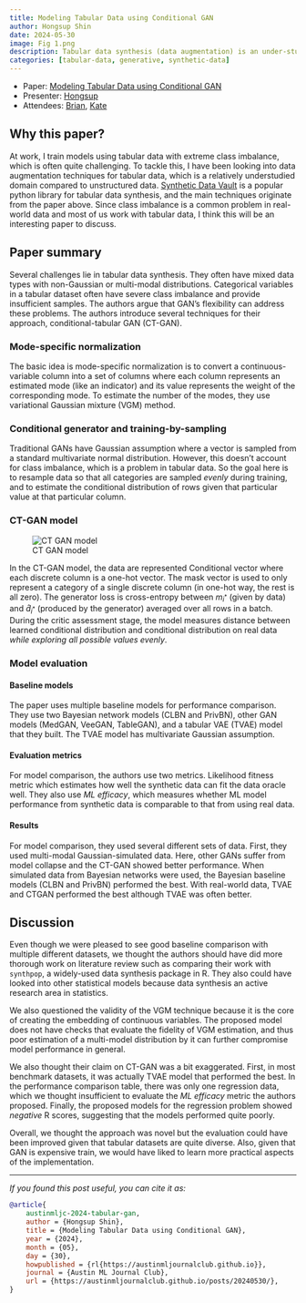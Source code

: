 ```yaml
---
title: Modeling Tabular Data using Conditional GAN
author: Hongsup Shin
date: 2024-05-30
image: Fig 1.png
description: Tabular data synthesis (data augmentation) is an under-studied area compared to unstructured data. This paper uses GAN to model unique properties of tabular data such as mixed data types and class imbalance. This technique has many potentials for model improvement and privacy. The technique is currently available under the [*Synthetic Data Vault*](https://sdv.dev/) library in Python.
categories: [tabular-data, generative, synthetic-data]
---
```


:::{.callout-note}
- Paper: [Modeling Tabular Data using Conditional GAN](https://papers.nips.cc/paper_files/paper/2019/file/254ed7d2de3b23ab10936522dd547b78-Paper.pdf)
- Presenter: [Hongsup](https://www.linkedin.com/in/hongsupshin/)
- Attendees: [Brian](https://www.linkedin.com/in/brianking387/), [Kate](https://www.linkedin.com/in/kate-behrman/)
:::

## Why this paper?

At work, I train models using tabular data with extreme class imbalance, which is often quite challenging. To tackle this, I have been looking into data augmentation techniques for tabular data, which is a relatively understudied domain compared to unstructured data. [Synthetic Data Vault](https://docs.sdv.dev/sdv) is a popular python library for tabular data synthesis, and the main techniques originate from the paper above. Since class imbalance is a common problem in real-world data and most of us work with tabular data, I think this will be an interesting paper to discuss.

## Paper summary

Several challenges lie in tabular data synthesis. They often have mixed data types with non-Gaussian or multi-modal distributions. Categorical variables in a tabular dataset often have severe class imbalance and provide insufficient samples. The authors argue that GAN's flexibility can address these problems. The authors introduce several techniques for their approach, conditional-tabular GAN (CT-GAN).

### Mode-specific normalization
The basic idea is mode-specific normalization is to convert a continuous-variable column into a set of columns where each column represents an estimated mode (like an indicator) and its value represents the weight of the corresponding mode. To estimate the number of the modes, they use variational Gaussian mixture (VGM) method.

### Conditional generator and training-by-sampling

Traditional GANs have Gaussian assumption where a vector is sampled from a standard multivariate normal distribution. However, this doesn't account for class imbalance, which is a problem in tabular data. So the goal here is to resample data so that all categories are sampled *evenly* during training, and to estimate the conditional distribution of rows given that particular value at that particular column.

### CT-GAN model

![CT GAN model](Fig 2.png)

In the CT-GAN model, the data are represented Conditional vector where each discrete column is a one-hot vector. The mask vector is used to only represent a category of a single discrete column (in one-hot way, the rest is all zero). The generator loss is cross-entropy between $m_{i^*}$ (given by data) and $\hat{d}_{i^*}$ (produced by the generator) averaged over all rows in a batch. During the critic assessment stage, the model measures distance between learned conditional distribution and conditional distribution on real data *while exploring all possible values evenly*.

### Model evaluation

#### Baseline models

The paper uses multiple baseline models for performance comparison. They use two Bayesian network models (CLBN and PrivBN), other GAN models (MedGAN, VeeGAN, TableGAN), and a tabular VAE (TVAE) model that they built. The TVAE model has multivariate Gaussian assumption.

#### Evaluation metrics

For model comparison, the authors use two metrics. Likelihood fitness metric which estimates how well the synthetic data can fit the data oracle well. They also use *ML efficacy*, which measures whether ML model performance from synthetic data is comparable to that from using real data.

#### Results

For model comparison, they used several different sets of data. First, they used multi-modal Gaussian-simulated data. Here, other GANs suffer from model collapse and the CT-GAN showed better performance. When simulated data from Bayesian networks were used, the Bayesian baseline models (CLBN and PrivBN) performed the best. With real-world data, TVAE and CTGAN performed the best although TVAE was often better.

## Discussion

Even though we were pleased to see good baseline comparison with multiple different datasets, we thought the authors should have did more thorough work on literature review such as comparing their work with `synthpop`, a widely-used data synthesis package in R. They also could have looked into other statistical models because data synthesis an active research area in statistics.

We also questioned the validity of the VGM technique because it is the core of creating the embedding of continuous variables. The proposed model does not have checks that evaluate the fidelity of VGM estimation, and thus poor estimation of a multi-model distribution by it can further compromise model performance in general.

We also thought their claim on CT-GAN was a bit exaggerated. First, in most benchmark datasets, it was actually TVAE model that performed the best. In the performance comparison table, there was only one regression data, which we thought insufficient to evaluate the *ML efficacy* metric the authors proposed. Finally, the proposed models for the regression problem showed *negative* R scores, suggesting that the models performed quite poorly.

Overall, we thought the approach was novel but the evaluation could have been improved given that tabular datasets are quite diverse. Also, given that GAN is expensive train, we would have liked to learn more practical aspects of the implementation.

---

*If you found this post useful, you can cite it as:*

```bibtex
@article{
    austinmljc-2024-tabular-gan,
    author = {Hongsup Shin},
    title = {Modeling Tabular Data using Conditional GAN},
    year = {2024},
    month = {05},
    day = {30},
    howpublished = { rl{https://austinmljournalclub.github.io}},
    journal = {Austin ML Journal Club},
    url = {https://austinmljournalclub.github.io/posts/20240530/},
}
```

